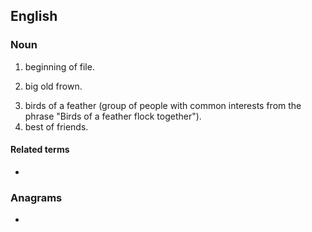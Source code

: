 {{also|bof|bôf|bøf}}
==English==
{{wikipedia}}

===Noun===
{{en-noun}}

# {{lb|en|computing}} beginning of file.
# {{lb|en|Internet}} big old frown.
# birds of a feather (group of people with common interests from the phrase "Birds of a feather flock together").
# best of friends.

====Related terms====
* {{l|en|EOF}}

===Anagrams===
* {{anagrams|en|a=bfo|F. B. O.|F. O. B.|F.B.O.|F.O.B.|F/B/O|FBO|FOB|fob}}